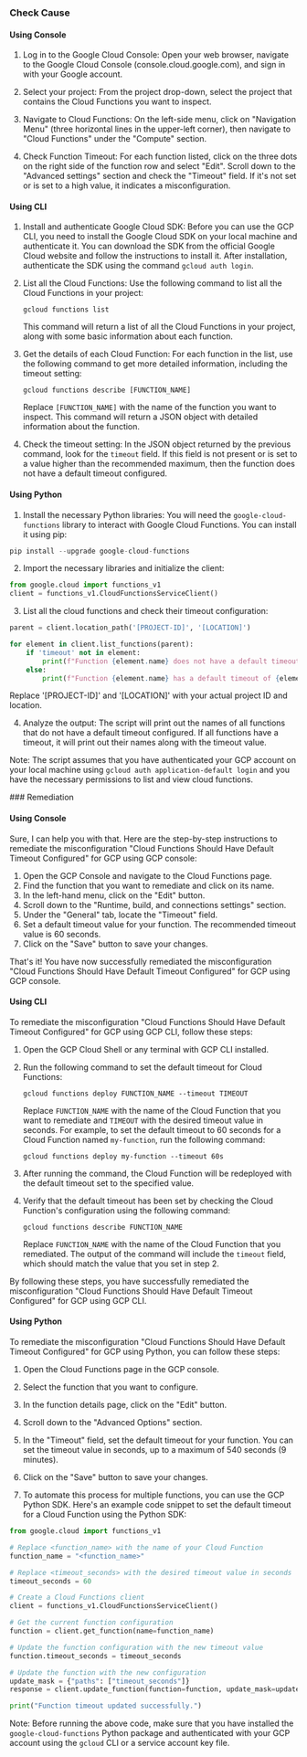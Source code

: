 

<Tabs><Tab title='Cause'>
### Check Cause

#### Using Console

1. Log in to the Google Cloud Console: Open your web browser, navigate to the Google Cloud Console (console.cloud.google.com), and sign in with your Google account.

2. Select your project: From the project drop-down, select the project that contains the Cloud Functions you want to inspect.

3. Navigate to Cloud Functions: On the left-side menu, click on "Navigation Menu" (three horizontal lines in the upper-left corner), then navigate to "Cloud Functions" under the "Compute" section.

4. Check Function Timeout: For each function listed, click on the three dots on the right side of the function row and select "Edit". Scroll down to the "Advanced settings" section and check the "Timeout" field. If it's not set or is set to a high value, it indicates a misconfiguration.

#### Using CLI

1. Install and authenticate Google Cloud SDK: Before you can use the GCP CLI, you need to install the Google Cloud SDK on your local machine and authenticate it. You can download the SDK from the official Google Cloud website and follow the instructions to install it. After installation, authenticate the SDK using the command `gcloud auth login`.

2. List all the Cloud Functions: Use the following command to list all the Cloud Functions in your project:

   ```
   gcloud functions list
   ```

   This command will return a list of all the Cloud Functions in your project, along with some basic information about each function.

3. Get the details of each Cloud Function: For each function in the list, use the following command to get more detailed information, including the timeout setting:

   ```
   gcloud functions describe [FUNCTION_NAME]
   ```

   Replace `[FUNCTION_NAME]` with the name of the function you want to inspect. This command will return a JSON object with detailed information about the function.

4. Check the timeout setting: In the JSON object returned by the previous command, look for the `timeout` field. If this field is not present or is set to a value higher than the recommended maximum, then the function does not have a default timeout configured.

#### Using Python

1. Install the necessary Python libraries: You will need the `google-cloud-functions` library to interact with Google Cloud Functions. You can install it using pip:

```python
pip install --upgrade google-cloud-functions
```

2. Import the necessary libraries and initialize the client:

```python
from google.cloud import functions_v1
client = functions_v1.CloudFunctionsServiceClient()
```

3. List all the cloud functions and check their timeout configuration:

```python
parent = client.location_path('[PROJECT-ID]', '[LOCATION]')

for element in client.list_functions(parent):
    if 'timeout' not in element:
        print(f"Function {element.name} does not have a default timeout configured.")
    else:
        print(f"Function {element.name} has a default timeout of {element.timeout} seconds.")
```
Replace '[PROJECT-ID]' and '[LOCATION]' with your actual project ID and location.

4. Analyze the output: The script will print out the names of all functions that do not have a default timeout configured. If all functions have a timeout, it will print out their names along with the timeout value.

Note: The script assumes that you have authenticated your GCP account on your local machine using `gcloud auth application-default login` and you have the necessary permissions to list and view cloud functions.

</Tab>

<Tab title='Remediation'>
### Remediation

#### Using Console

Sure, I can help you with that. Here are the step-by-step instructions to remediate the misconfiguration "Cloud Functions Should Have Default Timeout Configured" for GCP using GCP console:

1. Open the GCP Console and navigate to the Cloud Functions page.
2. Find the function that you want to remediate and click on its name.
3. In the left-hand menu, click on the "Edit" button.
4. Scroll down to the "Runtime, build, and connections settings" section.
5. Under the "General" tab, locate the "Timeout" field.
6. Set a default timeout value for your function. The recommended timeout value is 60 seconds.
7. Click on the "Save" button to save your changes.

That's it! You have now successfully remediated the misconfiguration "Cloud Functions Should Have Default Timeout Configured" for GCP using GCP console.

#### Using CLI

To remediate the misconfiguration "Cloud Functions Should Have Default Timeout Configured" for GCP using GCP CLI, follow these steps:

1. Open the GCP Cloud Shell or any terminal with GCP CLI installed.

2. Run the following command to set the default timeout for Cloud Functions:

   ```
   gcloud functions deploy FUNCTION_NAME --timeout TIMEOUT
   ```

   Replace `FUNCTION_NAME` with the name of the Cloud Function that you want to remediate and `TIMEOUT` with the desired timeout value in seconds. For example, to set the default timeout to 60 seconds for a Cloud Function named `my-function`, run the following command:

   ```
   gcloud functions deploy my-function --timeout 60s
   ```

3. After running the command, the Cloud Function will be redeployed with the default timeout set to the specified value.

4. Verify that the default timeout has been set by checking the Cloud Function's configuration using the following command:

   ```
   gcloud functions describe FUNCTION_NAME
   ```

   Replace `FUNCTION_NAME` with the name of the Cloud Function that you remediated. The output of the command will include the `timeout` field, which should match the value that you set in step 2.

By following these steps, you have successfully remediated the misconfiguration "Cloud Functions Should Have Default Timeout Configured" for GCP using GCP CLI.

#### Using Python

To remediate the misconfiguration "Cloud Functions Should Have Default Timeout Configured" for GCP using Python, you can follow these steps:

1. Open the Cloud Functions page in the GCP console.

2. Select the function that you want to configure.

3. In the function details page, click on the "Edit" button.

4. Scroll down to the "Advanced Options" section.

5. In the "Timeout" field, set the default timeout for your function. You can set the timeout value in seconds, up to a maximum of 540 seconds (9 minutes).

6. Click on the "Save" button to save your changes.

7. To automate this process for multiple functions, you can use the GCP Python SDK. Here's an example code snippet to set the default timeout for a Cloud Function using the Python SDK:

```python
from google.cloud import functions_v1

# Replace <function_name> with the name of your Cloud Function
function_name = "<function_name>"

# Replace <timeout_seconds> with the desired timeout value in seconds
timeout_seconds = 60

# Create a Cloud Functions client
client = functions_v1.CloudFunctionsServiceClient()

# Get the current function configuration
function = client.get_function(name=function_name)

# Update the function configuration with the new timeout value
function.timeout_seconds = timeout_seconds

# Update the function with the new configuration
update_mask = {"paths": ["timeout_seconds"]}
response = client.update_function(function=function, update_mask=update_mask)

print("Function timeout updated successfully.")
```

Note: Before running the above code, make sure that you have installed the `google-cloud-functions` Python package and authenticated with your GCP account using the `gcloud` CLI or a service account key file.


</Tab>
</Tabs>